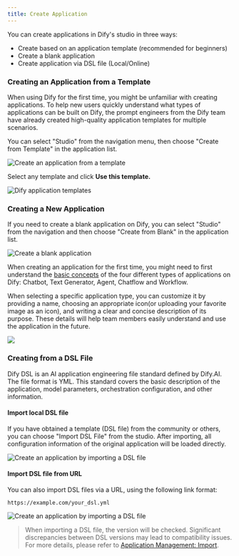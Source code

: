 ```yaml
---
title: Create Application
---
```


You can create applications in Dify's studio in three ways:

* Create based on an application template (recommended for beginners)
* Create a blank application
* Create application via DSL file (Local/Online)

### Creating an Application from a Template

When using Dify for the first time, you might be unfamiliar with creating applications. To help new users quickly understand what types of applications can be built on Dify, the prompt engineers from the Dify team have already created high-quality application templates for multiple scenarios.

You can select "Studio" from the navigation menu, then choose "Create from Template" in the application list.

![Create an application from a template](https://assets-docs.dify.ai/dify-enterprise-mintlify/en/guides/application-orchestrate/5a29c89223d559eb67801d57895628c1.png)

Select any template and click **Use this template.**

![Dify application templates](https://assets-docs.dify.ai/dify-enterprise-mintlify/en/guides/application-orchestrate/2668f878d105cf7a9f2cb29ee4e8eb9f.png)

### Creating a New Application

If you need to create a blank application on Dify, you can select "Studio" from the navigation and then choose "Create from Blank" in the application list.

![Create a blank application](https://assets-docs.dify.ai/dify-enterprise-mintlify/en/guides/application-orchestrate/f3fac01ad131b23ff8f45fa81a40d8a6.png)

When creating an application for the first time, you might need to first understand the [basic concepts](./#application_type) of the four different types of applications on Dify: Chatbot, Text Generator, Agent, Chatflow and Workflow.

When selecting a specific application type, you can customize it by providing a name, choosing an appropriate icon(or uploading your favorite image as an icon), and writing a clear and concise description of its purpose. These details will help team members easily understand and use the application in the future.

![](https://assets-docs.dify.ai/2024/12/8012e6ed06bfb10b239a4b999b1a0787.png)

### Creating from a DSL File

<Info>
Dify DSL is an AI application engineering file standard defined by Dify.AI. The file format is YML. This standard covers the basic description of the application, model parameters, orchestration configuration, and other information.
</Info>

#### Import local DSL file

If you have obtained a template (DSL file) from the community or others, you can choose "Import DSL File" from the studio. After importing, all configuration information of the original application will be loaded directly.

![Create an application by importing a DSL file](https://assets-docs.dify.ai/dify-enterprise-mintlify/en/guides/application-orchestrate/1cfbe4604896c25cbb6c71bf38f1c148.png)

#### Import DSL file from URL

You can also import DSL files via a URL, using the following link format:

```url
https://example.com/your_dsl.yml
```

![Create an application by importing a DSL file](https://assets-docs.dify.ai/dify-enterprise-mintlify/en/guides/application-orchestrate/557be7a176fba979b7f7327d6a0cf8e4.png)

> When importing a DSL file, the version will be checked. Significant discrepancies between DSL versions may lead to compatibility issues. For more details, please refer to [Application Management: Import](https://docs.dify.ai/guides/management/app-management#importing-application).
